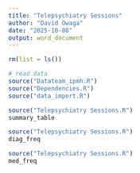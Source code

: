 ```yaml
---
title: "Telepsychiatry Sessions"
author: "David Owaga"
date: "2025-10-08"
output: word_document
---
```


```r
rm(list = ls())

# read data
source("Datateam_ipmh.R")
source("Dependencies.R")
source("data_import.R")
```


```r
source("Telepsychiatry Sessions.R")
summary_table

```


```r
source("Telepsychiatry Sessions.R")
diag_freq
```


```r
source("Telepsychiatry Sessions.R")
med_freq
```

